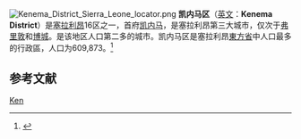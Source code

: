 [[File:Kenema_District_Sierra_Leone_locator.png|thumb]]
'''凯内马区'''（[[英文|英文]]：'''Kenema District'''）是[[塞拉利昂|塞拉利昂]]16区之一，首府[[凯内马|凯内马]]，是塞拉利昂第三大城市，仅次于[[弗里敦|弗里敦]]和[[博城|博城]]。{{en-link|通戈|Tongo, Sierra Leone}}是该地区人口第二多的城市。凯内马区是塞拉利昂[[東方省_(塞拉利昂)|東方省]]中人口最多的行政區，人口为609,873。<ref name="geohive">{{cite web |url=http://www.geohive.com/cntry/sierraleone.aspx |title=Archived copy |access-date=2013-12-08 |url-status=dead |archive-url=https://web.archive.org/web/20131212080556/http://www.geohive.com/cntry/sierraleone.aspx |archive-date=2013-12-12 }}</ref>

==参考文献==
{{reflist}}

{{coord|display=title}}
{{SierraLeone-geo-stub}}
{{塞拉利昂大区}}
[[Category:塞拉利昂行政区划|Ken]]